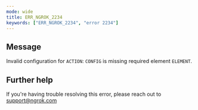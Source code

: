 ```yaml
---
mode: wide
title: ERR_NGROK_2234
keywords: ["ERR_NGROK_2234", "error 2234"]
---
```


## Message

Invalid configuration for `ACTION`: `CONFIG` is missing required element `ELEMENT`.

## Further help

If you're having trouble resolving this error, please reach out to [support@ngrok.com](mailto:support@ngrok.com?subject=Help%20with%20ERR_NGROK_2234)
